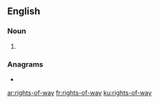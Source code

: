 {{also|rights of way}}
==English==

===Noun===
{{head|en|noun plural form}}

# {{plural of|right-of-way|lang=en}}

===Anagrams===
* {{l|en|right of ways}}

[[ar:rights-of-way]]
[[fr:rights-of-way]]
[[ku:rights-of-way]]